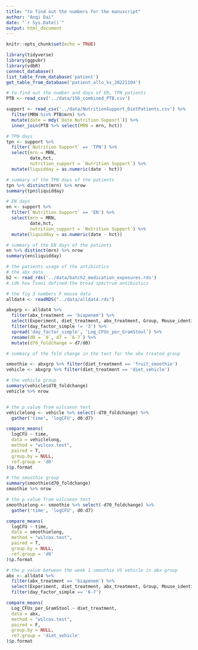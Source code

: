 ```yaml
---
title: "to find out the numbers for the manuscript"
author: "Anqi Dai"
date: "`r Sys.Date()`"
output: html_document
---
```


```r
knitr::opts_chunk$set(echo = TRUE)
```

```r
library(tidyverse)
library(ggpubr)
library(vdbR)
connect_database()
list_table_from_database('patient')
get_table_from_database('patient_allo_ks_20221104')
```

```r
# to find out the number and days of EN, TPN patients
PTB <- read_csv('../data/156_combined_PTB.csv')

support <- read_csv('../data/NutritionSupport_DietPatients.csv') %>% 
  filter(MRN %in% PTB$mrn) %>% 
  mutate(date = mdy(`Date Nutrition Support`)) %>% 
  inner_join(PTB %>% select(MRN = mrn, hct))

# TPN days  
tpn <- support %>% 
  filter(`Nutrition Support` == 'TPN') %>% 
  select(mrn = MRN,
         date,hct,
         nutrition_support = `Nutrition Support`) %>% 
  mutate(liquidday = as.numeric(date - hct))

# summary of the TPN days of the patients
tpn %>% distinct(mrn) %>% nrow
summary(tpn$liquidday)
```
```r
# EN days
en <- support %>% 
  filter(`Nutrition Support` == 'EN') %>% 
  select(mrn = MRN,
         date,hct,
         nutrition_support = `Nutrition Support`) %>% 
  mutate(liquidday = as.numeric(date - hct))

# summary of the EN days of the patients
en %>% distinct(mrn) %>% nrow
summary(en$liquidday)
```

```r
# the patients usage of the antibiotics
# the abx data
b2 <- read_rds('../data/batch2_medication_exposures.rds')
# idk how Tsoni defined the broad spectrum antibiotics
```


```r
# the fig 3 numbers F mouse data 
alldat4 <- readRDS("../data/alldat4.rds")

abxgrp <- alldat4 %>%
  filter(abx_treatment == 'biapenem') %>%
  select(Experiment, diet_treatment, abx_treatment, Group, Mouse_identifier,Log_CFUs_per_GramStool,day_factor_simple )%>%
  filter(day_factor_simple != '3') %>%
  spread('day_factor_simple', 'Log_CFUs_per_GramStool') %>%
  rename(d0 = `0`, d7 = `6-7`) %>%
  mutate(d70_foldchange = d7/d0)

# summary of the fold change in the text for the abx treated group

smoothie <- abxgrp %>% filter(diet_treatment == 'fruit_smoothie')
vehicle <- abxgrp %>% filter(diet_treatment == 'diet_vehicle')
```


```r
# the vehicle group
summary(vehicle$d70_foldchange) 
vehicle %>% nrow


# the p value from wilcoxon test
vehiclelong <- vehicle %>% select(-d70_foldchange) %>% 
  gather('time', 'logCFU', d0:d7)

compare_means(
  logCFU ~ time,
  data = vehiclelong,
  method = "wilcox.test",
  paired = T,
  group.by = NULL,
  ref.group = 'd0'
)$p.format
```

```r
# the smoothie group
summary(smoothie$d70_foldchange) 
smoothie %>% nrow

# the p value from wilcoxon test
smoothielong <- smoothie %>% select(-d70_foldchange) %>% 
  gather('time', 'logCFU', d0:d7)

compare_means(
  logCFU ~ time,
  data = smoothielong,
  method = "wilcox.test",
  paired = T,
  group.by = NULL,
  ref.group = 'd0'
)$p.format
```

```r
# the p value between the week 1 smoothie VS vehicle in abx group
abx <- alldat4 %>%
  filter(abx_treatment == 'biapenem') %>%
  select(Experiment, diet_treatment, abx_treatment, Group, Mouse_identifier,Log_CFUs_per_GramStool,day_factor_simple )%>%
  filter(day_factor_simple == '6-7')

compare_means(
  Log_CFUs_per_GramStool ~ diet_treatment,
  data = abx,
  method = "wilcox.test",
  paired = F,
  group.by = NULL,
  ref.group = 'diet_vehicle'
)$p.format
```

